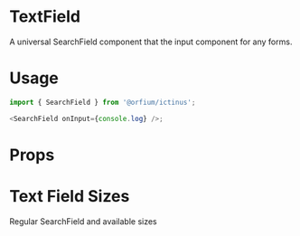
<Meta title="Design System/SearchField" component={SearchField} />

# TextField

A universal SearchField component that the input component for any forms.

# Usage

```js
import { SearchField } from '@orfium/ictinus';

<SearchField onInput={console.log} />;
```

# Props

<Props of={SearchField} />

# Text Field Sizes

Regular SearchField and available sizes

<Preview>
  <Story name="Search Field Playground">
    <SearchFieldShowcase />
  </Story>
</Preview>
